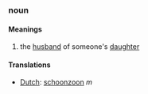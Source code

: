 ===noun===
====Meanings====
#the [[husband]] of someone's [[daughter]]
====Translations====
*[[Dutch]]: [[schoonzoon]] ''m''